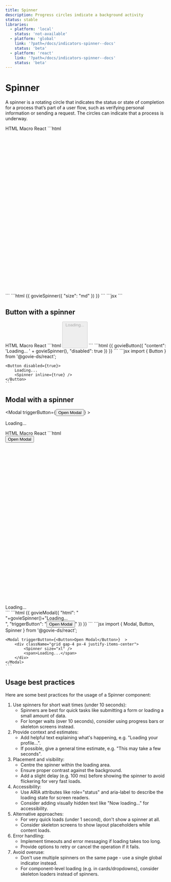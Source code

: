 ```yaml
---
title: Spinner
description: Progress circles indicate a background activity
status: stable
libraries:
  - platform: 'local'
    status: 'not-available'
  - platform: 'global'
    link: '?path=/docs/indicators-spinner--docs'
    status: 'beta'
  - platform: 'react'
    link: '?path=/docs/indicators-spinner--docs'
    status: 'beta'
---
```


# Spinner

A spinner is a rotating circle that indicates the status or state of completion for a process that’s part of a user flow, such as verifying personal information or sending a request. The circles can indicate that a process is underway.

<ComponentStatusBlock componentId="spinner" />

<Spinner />

<Tabs id="tab1">
  <TabList>
    <TabItem value="tab11" checked>HTML</TabItem>
    <TabItem value="tab12">Macro</TabItem>
    <TabItem value="tab13">React</TabItem>
  </TabList>
  <TabPanel value="tab11">        
    ```html
    <svg
        class="gi-w-6 gi-h-6"
        viewBox="0 0 24 24"
        xmlns="http://www.w3.org/2000/svg"
    >
        <g>
        <circle
            cx="12"
            cy="12"
            r="9.5"
            fill="none"
            stroke-width="3"
            stroke-linecap="round"
        >
            <animate
            attributeName="stroke-dasharray"
            dur="1.5s"
            calcMode="spline"
            values="0 150;42 150;42 150;42 150"
            keyTimes="0;0.475;0.95;1"
            keySplines="0.42,0,0.58,1;0.42,0,0.58,1;0.42,0,0.58,1"
            repeatCount="indefinite"
            />
            <animate
            attributeName="stroke-dashoffset"
            dur="1.5s"
            calcMode="spline"
            values="0;-16;-59;-59"
            keyTimes="0;0.475;0.95;1"
            keySplines="0.42,0,0.58,1;0.42,0,0.58,1;0.42,0,0.58,1"
            repeatCount="indefinite"
            />
        </circle>
        <animateTransform
            attributeName="transform"
            type="rotate"
            dur="2s"
            values="0 12 12;360 12 12"
            repeatCount="indefinite"
        />
        </g>
    </svg>
    ```
  </TabPanel>
  <TabPanel value="tab12">        
    ```html
    {{ 
        govieSpinner({
            "size": "md"
        }) 
    }}
    ```
  </TabPanel>
  <TabPanel value="tab13">
    ```jsx
    <Spinner />
    ```
  </TabPanel>
</Tabs>

## Button with a spinner

<ButtonWithSpinner />

<Tabs id="tab2">
  <TabList>
    <TabItem value="tab21" checked>HTML</TabItem>
    <TabItem value="tab22">Macro</TabItem>
    <TabItem value="tab23">React</TabItem>
  </TabList>
  <TabPanel value="tab21">        
    ```html
    <button id="button" disabled="true" aria-disabled="true" class="gi-btn gi-btn-regular gi-btn-primary-disabled">
        Loading...
        <svg
            class="gi-w-6 gi-h-6"
            viewBox="0 0 24 24"
            xmlns="http://www.w3.org/2000/svg"
        >
            <g>
            <circle
                cx="12"
                cy="12"
                r="9.5"
                fill="none"
                stroke-width="3"
                stroke-linecap="round"
            >
                <animate
                attributeName="stroke-dasharray"
                dur="1.5s"
                calcMode="spline"
                values="0 150;42 150;42 150;42 150"
                keyTimes="0;0.475;0.95;1"
                keySplines="0.42,0,0.58,1;0.42,0,0.58,1;0.42,0,0.58,1"
                repeatCount="indefinite"
                />
                <animate
                attributeName="stroke-dashoffset"
                dur="1.5s"
                calcMode="spline"
                values="0;-16;-59;-59"
                keyTimes="0;0.475;0.95;1"
                keySplines="0.42,0,0.58,1;0.42,0,0.58,1;0.42,0,0.58,1"
                repeatCount="indefinite"
                />
            </circle>
            <animateTransform
                attributeName="transform"
                type="rotate"
                dur="2s"
                values="0 12 12;360 12 12"
                repeatCount="indefinite"
            />
            </g>
        </svg>
    </button>
    ```
  </TabPanel>
  <TabPanel value="tab22">        
    ```html
    {{ 
        govieButton({
            "content": 'Loading... ' + govieSpinner(),
            "disabled": true
        }) 
    }}
    ```
  </TabPanel>
  <TabPanel value="tab23">
    ```jsx
    import { Button } from '@govie-ds/react';

    <Button disabled={true}>
        Loading...
        <Spinner inline={true} />
    </Button>
    ```
  </TabPanel>
</Tabs>

## Modal with a spinner

<Modal triggerButton={<Button>Open Modal</Button>}  >
    <div className="grid gap-4 px-4 justify-items-center">
        <Spinner size="xl" />
        <span>Loading...</span>
    </div>
</Modal>

<Tabs id="tab31">
  <TabList>
    <TabItem value="tab311" checked>HTML</TabItem>
    <TabItem value="tab312">Macro</TabItem>
    <TabItem value="tab313">React</TabItem>
  </TabList>
  <TabPanel value="tab311">        
    ```html
    <div>
        <button class="gi-btn gi-btn-primary gi-btn-regular">Open Modal</button>
    </div>
    <div class="gi-modal gi-modal-close">
        <div class="gi-modal-container">
            <div class="grid gap-4 px-4 justify-items-center">
                <svg
                    class="gi-w-10 gi-h-10"
                    viewBox="0 0 24 24"
                    xmlns="http://www.w3.org/2000/svg"
                >
                    <g>
                    <circle
                        cx="12"
                        cy="12"
                        r="9.5"
                        fill="none"
                        stroke-width="3"
                        stroke-linecap="round"
                    >
                        <animate
                        attributeName="stroke-dasharray"
                        dur="1.5s"
                        calcMode="spline"
                        values="0 150;42 150;42 150;42 150"
                        keyTimes="0;0.475;0.95;1"
                        keySplines="0.42,0,0.58,1;0.42,0,0.58,1;0.42,0,0.58,1"
                        repeatCount="indefinite"
                        />
                        <animate
                        attributeName="stroke-dashoffset"
                        dur="1.5s"
                        calcMode="spline"
                        values="0;-16;-59;-59"
                        keyTimes="0;0.475;0.95;1"
                        keySplines="0.42,0,0.58,1;0.42,0,0.58,1;0.42,0,0.58,1"
                        repeatCount="indefinite"
                        />
                    </circle>
                    <animateTransform
                        attributeName="transform"
                        type="rotate"
                        dur="2s"
                        values="0 12 12;360 12 12"
                        repeatCount="indefinite"
                    />
                    </g>
                </svg>
                <span>Loading...</span>
            </div>
        </div>
    </div>
    ```
  </TabPanel>
  <TabPanel value="tab312">        
    ```html
  {{ 
    govieModal({
        "html": "<div class='grid gap-4 px-4 justify-items-center'>"+govieSpinner()+"<span>Loading...</span></div>",
        "triggerButton": "<button>Open Modal</button>"
    }) 
  }}
  ```
  </TabPanel>
  <TabPanel value="tab313">
    ```jsx
    import { Modal, Button, Spinner } from '@govie-ds/react';

    <Modal triggerButton={<Button>Open Modal</Button>}  >
        <div className="grid gap-4 px-4 justify-items-center">
            <Spinner size="xl" />
            <span>Loading...</span>
        </div>
    </Modal>
    ```
  </TabPanel>
</Tabs>

## Usage best practices

Here are some best practices for the usage of a Spinner component:
1. Use spinners for short wait times (under 10 seconds):
    - Spinners are best for quick tasks like submitting a form or loading a small amount of data.
    - For longer waits (over 10 seconds), consider using progress bars or skeleton screens instead.
2. Provide context and estimates:
    - Add helpful text explaining what's happening, e.g. "Loading your profile...".
    - If possible, give a general time estimate, e.g. "This may take a few seconds".
3. Placement and visibility:
    - Centre the spinner within the loading area.
    - Ensure proper contrast against the background.
    - Add a slight delay (e.g. 100 ms) before showing the spinner to avoid flickering for very fast loads.
4. Accessibility:
    - Use ARIA attributes like role="status" and aria-label to describe the loading state for screen readers.
    - Consider adding visually hidden text like "Now loading..." for accessibility.
5. Alternative approaches:
    - For very quick loads (under 1 second), don't show a spinner at all.
    - Consider skeleton screens to show layout placeholders while content loads.
6. Error handling:
    - Implement timeouts and error messaging if loading takes too long.
    - Provide options to retry or cancel the operation if it fails.
7. Avoid overuse:
    - Don't use multiple spinners on the same page - use a single global indicator instead.
    - For component-level loading (e.g. in cards/dropdowns), consider skeleton loaders instead of spinners.
